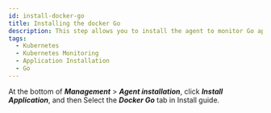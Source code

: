 ```yaml
---
id: install-docker-go
title: Installing the docker Go
description: This step allows you to install the agent to monitor Go applications in the container.
tags:
  - Kubernetes
  - Kubernetes Monitoring
  - Application Installation
  - Go
---
```


At the bottom of **_Management_** > **_Agent installation_**, click **_Install Application_**, and then Select the **_Docker Go_** tab in Install guide.


<Dockergo />
